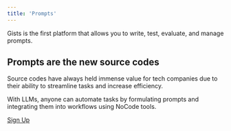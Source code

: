 ```yaml
---
title: 'Prompts'
---
```


Gists is the first platform that allows you to write, test, evaluate, and manage prompts.

## Prompts are the new source codes

Source codes have always held immense value for tech companies due to their ability to streamline tasks and increase efficiency.

With LLMs, anyone can automate tasks by formulating prompts and integrating them into workflows using NoCode tools.

[Sign Up](https://app.gists.ai/sign_in)